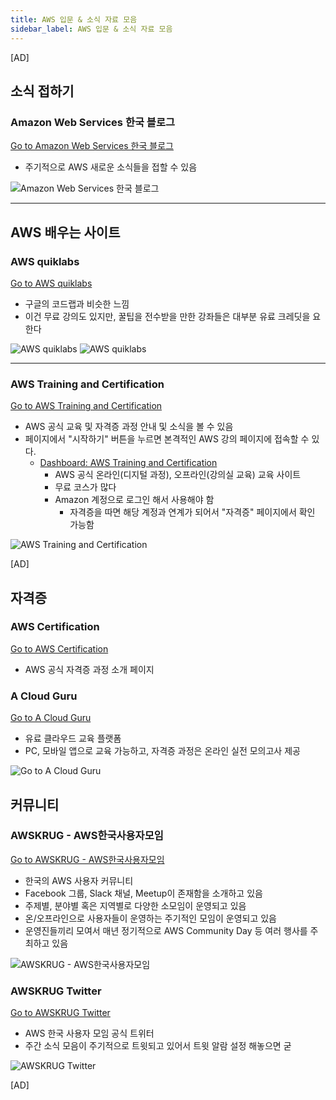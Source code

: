 ```yaml
---
title: AWS 입문 & 소식 자료 모음
sidebar_label: AWS 입문 & 소식 자료 모음
---
```


[AD]

## 소식 접하기
### Amazon Web Services 한국 블로그
[Go to Amazon Web Services 한국 블로그](https://aws.amazon.com/ko/blogs/korea/)

- 주기적으로 AWS 새로운 소식들을 접할 수 있음

![Amazon Web Services 한국 블로그](../../static/aws/001-blog.png)

<hr />

## AWS 배우는 사이트
### AWS quiklabs
[Go to AWS quiklabs](https://amazon.qwiklabs.com/catalog)

- 구글의 코드랩과 비슷한 느낌
- 이건 무료 강의도 있지만, 꿀팁을 전수받을 만한 강좌들은 대부분 유료 크레딧을 요한다

![AWS quiklabs](../../static/aws/001-quicklab1.png)
![AWS quiklabs](../../static/aws/001-quicklab2.png)

<hr />

### AWS Training and Certification
[Go to AWS Training and Certification](https://aws.amazon.com/ko/training/)

- AWS 공식 교육 및 자격증 과정 안내 및 소식을 볼 수 있음
- 페이지에서 "시작하기" 버튼을 누르면 본격적인 AWS 강의 페이지에 접속할 수 있다.
  - [Dashboard: AWS Training and Certification](https://www.aws.training/Dashboard)
    - AWS 공식 온라인(디지털 과정), 오프라인(강의실 교육) 교육 사이트
    - 무료 코스가 많다
    - Amazon 계정으로 로그인 해서 사용해야 함
      - 자격증을 따면 해당 계정과 연계가 되어서 "자격증" 페이지에서 확인 가능함

![AWS Training and Certification](../../static/aws/001-training.png)

[AD]

## 자격증
### AWS Certification
[Go to AWS Certification](https://aws.amazon.com/ko/certification/)
- AWS 공식 자격증 과정 소개 페이지

### A Cloud Guru
[Go to A Cloud Guru](https://acloudguru.com/)
- 유료 클라우드 교육 플랫폼
- PC, 모바일 앱으로 교육 가능하고, 자격증 과정은 온라인 실전 모의고사 제공

![Go to A Cloud Guru](../../static/aws/001-acloudguru.png)

## 커뮤니티
### AWSKRUG - AWS한국사용자모임

[Go to AWSKRUG - AWS한국사용자모임](https://awskrug.github.io/)
- 한국의 AWS 사용자 커뮤니티
- Facebook 그룹, Slack 채널, Meetup이 존재함을 소개하고 있음
- 주제별, 분야별 혹은 지역별로 다양한 소모임이 운영되고 있음
- 온/오프라인으로 사용자들이 운영하는 주기적인 모임이 운영되고 있음
- 운영진들끼리 모여서 매년 정기적으로 AWS Community Day 등 여러 행사를 주최하고 있음

![AWSKRUG - AWS한국사용자모임](../../static/aws/001-awskrug.png)

### AWSKRUG Twitter
[Go to AWSKRUG Twitter](https://twitter.com/awskrug)
- AWS 한국 사용자 모임 공식 트위터
- 주간 소식 모음이 주기적으로 트윗되고 있어서 트윗 알람 설정 해놓으면 굳

![AWSKRUG Twitter](../../static/aws/001-twitter.png)

[AD]